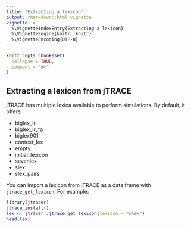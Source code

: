 ---
title: "Extracting a lexicon"
output: rmarkdown::html_vignette
vignette: >
  %\VignetteIndexEntry{Extracting a lexicon}
  %\VignetteEngine{knitr::knitr}
  %\VignetteEncoding{UTF-8}
---

```{r, include = FALSE}
knitr::opts_chunk$set(
  collapse = TRUE,
  comment = "#>"
)
```

## Extracting a lexicon from jTRACE

jTRACE has multiple lexica available to perform simulations. By default, it offers:

* biglex_lr
* biglex_lr_^a
* biglex901
* context_lex
* empty
* initial_lexicon
* sevenlex
* slex
* slex_pairs

You can import a lexicon from jTRACE as a data frame with `jtrace_get_lexicon`. For example:

```{r lexicon, echo=TRUE}
library(jtracer)
jtrace_install()
lex <- jtracer::jtrace_get_lexicon(lexicon = "slex")
head(lex)
```

